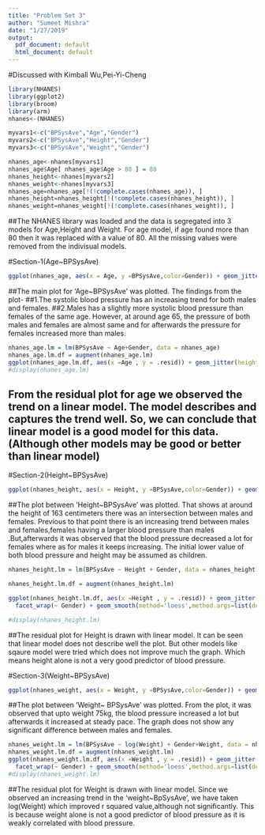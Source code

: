 ```yaml
---
title: "Problem Set 3"
author: "Sumeet Mishra"
date: "1/27/2019"
output:
  pdf_document: default
  html_document: default
---
```

#Discussed with Kimball Wu,Pei-Yi-Cheng



```r
library(NHANES)
library(ggplot2)
library(broom)
library(arm)
nhanes<-(NHANES)

myvars1<-c("BPSysAve","Age","Gender")
myvars2<-c("BPSysAve","Height","Gender")
myvars3<-c("BPSysAve","Weight","Gender")

nhanes_age<-nhanes[myvars1]
nhanes_age$Age[ nhanes_age$Age > 80 ] = 80
nhanes_height<-nhanes[myvars2]
nhanes_weight<-nhanes[myvars3]
nhanes_age=nhanes_age[!(!complete.cases(nhanes_age)), ]
nhanes_height=nhanes_height[!(!complete.cases(nhanes_height)), ]
nhanes_weight=nhanes_weight[!(!complete.cases(nhanes_weight)), ]
```

##The NHANES library was loaded and the data is segregated into 3 models for Age,Height and Weight. For age model, if age found more than 80 then it was replaced with a value of 80. All the missing values were removed from the indivisual models.  

#Section-1(Age~BPSysAve)

```r
ggplot(nhanes_age, aes(x = Age, y =BPSysAve,color=Gender)) + geom_jitter(height = 0.2, width = 0.1, size = 0.3) + geom_smooth(method='loess',method.args=list(degree=1))+xlab('Age in Years')+ylab('BPSysAve in mm/Hg')+ggtitle('Age VS BpSysAve')
```

##The main plot for 'Age~BPSysAve' was plotted. The findings from the plot-
##1.The systolic blood pressure has an increasing trend for both males and females.
##2.Males has a slightly more systolic blood pressure than females of the same age. However, at around age 65, the pressure of both males and females are almost same and for afterwards the pressure for females increased more than males. 


```r

nhanes_age.lm = lm(BPSysAve ~ Age+Gender, data = nhanes_age)
nhanes_age.lm.df = augment(nhanes_age.lm)
ggplot(nhanes_age.lm.df, aes(x =Age , y = .resid)) + geom_jitter(height = 0.3, width = 0.1, size = 0.3)+ facet_wrap(~ Gender) + geom_smooth(method='loess',method.args=list(degree=1))+xlab('Age in Years')+ylab('Residuals')+ggtitle('Residual graph of Age with respect to BPSysAve ')
#display(nhanes_age.lm)
```

## From the residual plot for age we observed the trend on a linear model. The model describes and captures the trend well. So, we can conclude that linear model is a good model for this data. (Although other models may be good or better than linear model) 

#Section-2(Height~BPSysAve)

```r
ggplot(nhanes_height, aes(x = Height, y =BPSysAve,color=Gender)) + geom_jitter(height = 0.3, width = 0.1, size = 0.3) + geom_smooth(method='loess',method.args=list(degree=1))+xlab('Height in centimeters')+ylab('BPSysAve in mm/Hg')+ggtitle('Height VS BpSysAve')
```

##The plot between 'Height~BPSysAve' was plotted. That shows at around the height of 163 centimeters there was an intersection between males and females. Previous to that point there is an increasing trend between males and females,females having a larger blood pressure than males .But,afterwards it was observed that the blood pressure decreased a lot for females where as for males it keeps increasing. The initial lower value of both blood pressure and height may be assumed as children.     





```r
nhanes_height.lm = lm(BPSysAve ~ Height + Gender, data = nhanes_height)

nhanes_height.lm.df = augment(nhanes_height.lm)

ggplot(nhanes_height.lm.df, aes(x =Height , y = .resid)) + geom_jitter(height = 0.3, width = 0.1, size = 0.3)+ 
  facet_wrap(~ Gender) + geom_smooth(method='loess',method.args=list(degree=1))+xlab('Height in centimeters')+ylab('Residuals')+ggtitle('Residual graph of Height with respect to BPSysAve ')

#display(nhanes_height.lm)
```

##The residual plot for Height is drawn with linear model. It can be seen that linear model does not describe well the plot. But other models like sqaure model were tried which does not improve much the graph. Which means height alone is not a very good predictor of blood pressure. 

#Section-3(Weight~BPSysAve)

```r
ggplot(nhanes_weight, aes(x = Weight, y =BPSysAve,color=Gender)) + geom_point()  + geom_jitter(height = 0.1, width = 0.1, size = 0.1) +geom_smooth(method='loess',method.args=list(degree=1))+xlab('Weight in kilograms')+ylab('BPSysAve in mm/Hg')+ggtitle('Weight VS BpSysAve')
```

##The plot between 'Weight~ BPSysAve' was plotted. From the plot, it was observed that upto weight 75kg, the blood pressure increased a lot but afterwards it increased at steady pace. The graph does not show any significant difference between males and females.



```r
nhanes_weight.lm = lm(BPSysAve ~ log(Weight) + Gender+Weight, data = nhanes_weight)
nhanes_weight.lm.df = augment(nhanes_weight.lm)
ggplot(nhanes_weight.lm.df, aes(x =Weight , y = .resid)) + geom_jitter(height = 0.3, width = 0.1, size = 0.3)+ 
  facet_wrap(~ Gender) + geom_smooth(method='loess',method.args=list(degree=1))+xlab('log(Weight in kilograms)')+ylab('Residuals')+ggtitle('Residual graph of Weight with respect to BPSysAve ')
#display(nhanes_weight.lm)
```

##The residual plot for Weight is drawn with linear model. Since we observed an increasing trend in the 'weight~BpSysAve', we have taken log(Weight) which improved r squared value,although not significantly. This is because weight alone is not a good predictor of blood pressure as it is weakly correlated with blood pressure.    









